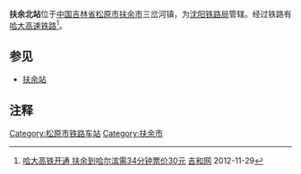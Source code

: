 {{Infobox China railway station
|车站名称 = 扶余北站
|图片 = Fuyubei Station 4-May-2019.jpg
|图片介绍 = 
|其他名称 = 
|车站拼音 = Fuyubei
|英文名称 = Fuyubei Railway Station
|车站代码 = 53475
|电报码 = FBT
|拼音码 = FYB
|车站位置 = [[吉林省|吉林省]][[松原市_(吉林省)|松原市]][[扶余市|扶余市]]
|坐标 = {{coord|45|0|21.60|N|125|59|52.44|E|display=inline,title|source:wikidata}}
|归属 = [[沈阳铁路局|沈阳铁路局]]
|线路 = [[哈大客运专线|哈大客运专线]]
|车站等级 = 
|月台数目 = 2
|站台面 = 
|股道数目 = 4
|网站 =
}}
'''扶余北站'''位于[[中国|中国]][[吉林省|吉林省]][[松原市_(吉林省)|松原市]][[扶余市|扶余市]]三岔河镇，为[[沈阳铁路局|沈阳铁路局]]管辖。经过铁路有[[哈大高速铁路|哈大高速铁路]]<ref>[http://news.365jilin.com/xinwen/20121129/432418.html 哈大高铁开通 扶余到哈尔滨需34分钟票价30元] {{webarchive|url=https://web.archive.org/web/20141215024627/http://news.365jilin.com/xinwen/20121129/432418.html |date=2014-12-15 }} [[吉和网|吉和网]] 2012-11-29</ref>。

== 参见 ==
* [[扶余站|扶余站]]

==注释==
{{reflist}}

{{start rail box|[[中国铁路|中国铁路]]}}
{{s-inop|[[德惠西站|德惠西站]]|[[大连北站|大连北]]方向}}
{{s-line|[[哈大高速铁路|哈大高速铁路]]<br />← 58km 扶余北站 58km →}}
{{s-inop|[[双城北站|双城北站]]|[[哈尔滨西站|哈尔滨西]]方向}}
{{end box}}

{{中國鐵路小作品}}

{{哈大高速铁路}}
[[Category:松原市铁路车站|Category:松原市铁路车站]]
[[Category:扶余市|Category:扶余市]]